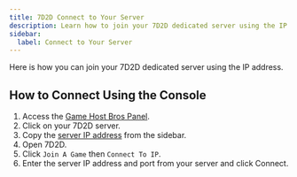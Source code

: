 ```yaml
---
title: 7D2D Connect to Your Server
description: Learn how to join your 7D2D dedicated server using the IP address.
sidebar:
  label: Connect to Your Server
---
```


Here is how you can join your 7D2D dedicated server using the IP address.

## How to Connect Using the Console

1. Access the [Game Host Bros Panel](https://panel.gamehostbros.com/).
2. Click on your 7D2D server.
3. Copy the [server IP address](https://www.youtube.com/watch?v=Ap7DtDF-wYg) from the sidebar.
4. Open 7D2D.
5. Click `Join A Game` then `Connect To IP`.
6. Enter the server IP address and port from your server and click Connect.